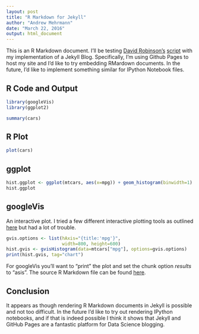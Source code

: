 ---
layout: post
title: "R Markdown for Jekyll"
author: "Andrew Mehrmann"
date: "March 22, 2016"
output: html_document
---

This is an R Markdown document. I'll be testing [David Robinson's](http://varianceexplained.org/about/) [script](https://github.com/dgrtwo/dgrtwo.github.com/blob/master/_scripts/knitpages.R) with my implementation of a Jekyll Blog. Specifically, I'm using Github Pages to host my site and I'd like to try embedding RMardown documents. In the future, I'd like to implement something similar for IPython Notebook files.

## R Code and Output

```{r, include=F}
library(googleVis)
library(ggplot2)
```

```{r}
summary(cars)
```

## R Plot

```{r, echo=FALSE}
plot(cars)
```

## ggplot

```{r}
hist.ggplot <- ggplot(mtcars, aes(x=mpg)) + geom_histogram(binwidth=1)
hist.ggplot
```

## googleVis

An interactive plot. I tried a few different interactive plotting tools as outlined [here](http://ouzor.github.io/blog/2014/11/21/interactive-visualizations.html) but had a lot of trouble. 

```{r, results='asis'}
gvis.options <- list(hAxis="{title:'mpg'}",
                     width=800, height=600)
hist.gvis <- gvisHistogram(data=mtcars["mpg"], options=gvis.options)
print(hist.gvis, tag="chart")
```

For googleVis you'll want to "print" the plot and set the chunk option *results* to "asis". The source R Markdown file can be found [here](https://github.com/dkmehrmann/dkmehrmann.github.io/blob/master/_R/2016-03-21-test.Rmd).

## Conclusion

It appears as though rendering R Markdown documents in Jekyll is possible and not too difficult. In the future I'd like to try out rendering IPython notebooks, and if that is indeed possible I think it shows that Jekyll and GitHub Pages are a fantastic platform for Data Science blogging.


